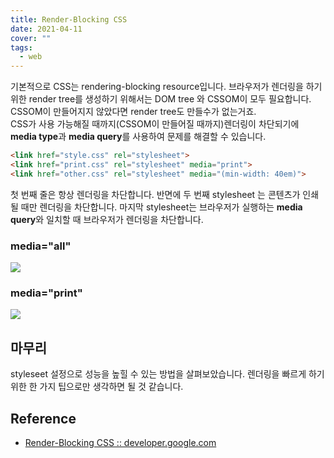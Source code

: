 ```yaml
---
title: Render-Blocking CSS
date: 2021-04-11
cover: ""
tags:
  - web
---
```

기본적으로 CSS는 rendering-blocking resource입니다. 브라우저가 렌더링을 하기 위한 render tree를 생성하기 위해서는 DOM tree 와 CSSOM이 모두 필요합니다. CSSOM이 만들어지지 않았다면 render tree도 만들수가 없는거죠. <br/>
CSS가 사용 가능해질 때까지(CSSOM이 만들어질 때까지)렌더링이 차단되기에 **media type**과 **media query**를 사용하여 문제를 해결할 수 있습니다.

```html
<link href="style.css" rel="stylesheet">
<link href="print.css" rel="stylesheet" media="print">
<link href="other.css" rel="stylesheet" media="(min-width: 40em)">
```

첫 번째 줄은 항상 렌더링을 차단합니다. 반면에 두 번째 stylesheet 는 콘텐츠가 인쇄될 때만 렌더링을 차단합니다. 마지막 stylesheet는 브라우저가 실행하는 **media query**와 일치할 때 브라우저가 렌더링을 차단합니다.

### media="all"

![](/images/media-all.png)

### media="print"

![](/images/media-print.png)

## 마무리
styleseet 설정으로 성능을 높힐 수 있는 방법을 살펴보았습니다. 렌더링을 빠르게 하기 위한 한 가지 팁으로만 생각하면 될 것 같습니다.

## Reference
- [Render-Blocking CSS :: developer.google.com](https://developers.google.com/web/fundamentals/performance/critical-rendering-path/render-blocking-css)